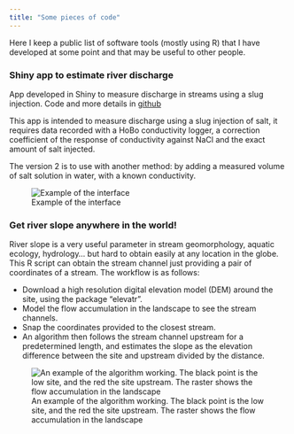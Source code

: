 ```yaml
---
title: "Some pieces of code"
---
```


Here I keep a public list of software tools (mostly using R) that I have developed at some point and that may be useful to other people.

### Shiny app to estimate river discharge 

App developed in Shiny to measure discharge in streams using a slug injection. Code and more details in [github](https://github.com/rocher-ros/dischargeApp_shiny)

This app is intended to measure discharge using a slug injection of salt, it requires data recorded with a HoBo conductivity logger, a correction coefficient of the response of conductivity against NaCl and the exact amount of salt injected.

The version 2 is to use with another method: by adding a measured volume of salt solution in water, with a known conductivity.

![Example of the interface](images/shinyQ.png)

### Get river slope anywhere in the world!

River slope is a very useful parameter in stream geomorphology, aquatic ecology, hydrology... but hard to obtain easily at any location in the globe. This R script can obtain the stream channel just providing a pair of coordinates of a stream. The workflow is as follows:

- Download a high resolution digital elevation model (DEM) around the site, using the package "elevatr".
- Model the flow accumulation in the landscape to see the stream channels.
- Snap the coordinates provided to the closest stream.
- An algorithm then follows the stream channel upstream for a predetermined length, and estimates the slope as the elevation difference between the site and upstream divided by the distance.

![An example of the algorithm working. The black point is the low site, and the red the site upstream. The raster shows the flow accumulation in the landscape](images/slope.png)


